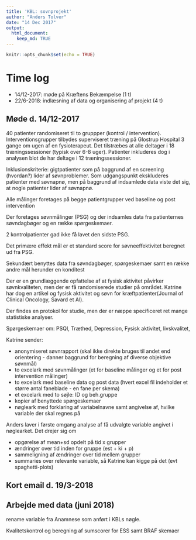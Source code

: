 ```yaml
---
title: 'KBL: sovnprojekt'
author: "Anders Tolver"
date: "14 Dec 2017"
output:
  html_document:
    keep_md: TRUE
---
```


```r
knitr::opts_chunk$set(echo = TRUE)
```

# Time log

* 14/12-2017: møde på Kræftens Bekæmpelse (1 t)
* 22/6-2018: indlæsning af data og organisering af projekt (4 t)

## Møde d. 14/12-2017

40 patienter randomiseret til to gruppper (kontrol / intervention). Interventionsgrupper tilbydes superviseret træning på Glostrup Hospital 3 gange om ugen af en fysioterapeut. Det tilstræbes at alle deltager i 18 træningssessioner (typisk over 6-8 uger). Patienter inkluderes dog i analysen blot de har deltage i 12 træningssessioner.

Inklusionskriterie: gigtpatienter som på baggrund af en screening (hvordan?) lider af søvnproblemer. Som udgangspunkt ekskluderes patienter med søvnapnø, men på baggrund af indsamlede data viste det sig, at nogle patienter lider af søvnapnø.

Alle målinger foretages på begge patientgrupper ved baseline og post intervention 

Der foretages søvnmålinger (PSG) og der indsamles data fra patienternes søvndagbøger og en række spørgeskemaer.

2 kontrolpatienter gad ikke få lavet den sidste PSG. 

Det primære effekt mål er et standard score for søvneeffektivitet beregnet ud fra PSG.

Sekundært benyttes data fra søvndagbøger, spørgeskemaer samt en række andre mål herunder en konditest

Der er en grundlæggende opfattelse af at fysisk aktivitet påvirker søvnkvaliteten, men der er få randomiserede studier på området. Katrine har dog en artikel og fysisk aktivitet og søvn for kræftpatienter(Journal of Clinical Oncology, Savard et Al).

Der findes en protokol for studie, men der er næppe specificeret ret mange statistiske analyser.

Spørgeskemaer om: PSQI, Træthed, Depression, Fysisk aktivitet, livskvalitet, 

Katrine sender:

- anonymiseret søvnrapport (skal ikke direkte bruges til andet end orientering - danner baggrund for beregning af diverse objektive søvnmål)
- to excelark med søvnmålinger (et for baseline målinger og et for post intervention målinger)
- to excelark med baseline data og post data (hvert excel fil indeholder et større antal faneblade - en fane per skema)
- et excelark med to søjle: ID og beh.gruppe
- kopier af benyttede spørgeskemaer
- nøgleark med forklaring af variabelnavne samt angivelse af, hvilke variable der skal regnes på

Anders laver i første omgang analyse af få udvalgte variable angivet i nøglearket. Det drejer sig om

* opgørelse af mean+sd opdelt på tid x grupper
* ændringer over tid inden for gruppe (est + ki + p)
* sammeligning af ændringer over tid mellem grupper
* summaries over relevante variable, så Katrine kan kigge på det (evt spaghetti-plots)

## Kort email d. 19/3-2018

## Arbejde med data (juni 2018)

rename variable fra Anamnese som anført i KBLs nøgle.

Kvalitetskontrol og beregning af sumscorer for ESS samt BRAF skemaer

